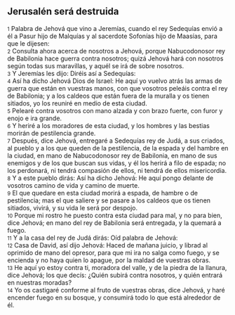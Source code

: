 == Jerusalén será destruida ==

{{anchor|1}} <small>1</small> Palabra de Jehová que vino a Jeremías, cuando el rey Sedequías envió a él a Pasur hijo de Malquías y al sacerdote Sofonías hijo de Maasías, para que le dijesen:<br>
{{anchor|2}} <small>2</small> Consulta ahora acerca de nosotros a Jehová, porque Nabucodonosor rey de Babilonia hace guerra contra nosotros; quizá Jehová hará con nosotros según todas sus maravillas, y aquél se irá de sobre nosotros.<br>
{{anchor|3}} <small>3</small> Y Jeremías les dijo: Diréis así a Sedequías:<br>
{{anchor|4}} <small>4</small> Así ha dicho Jehová Dios de Israel: He aquí yo vuelvo atrás las armas de guerra que están en vuestras manos, con que vosotros peleáis contra el rey de Babilonia; y a los caldeos que están fuera de la muralla y os tienen sitiados, yo los reuniré en medio de esta ciudad.<br>
{{anchor|5}} <small>5</small> Pelearé contra vosotros con mano alzada y con brazo fuerte, con furor y enojo e ira grande.<br>
{{anchor|6}} <small>6</small> Y heriré a los moradores de esta ciudad, y los hombres y las bestias morirán de pestilencia grande.<br>
{{anchor|7}} <small>7</small> Después, dice Jehová, entregaré a Sedequías rey de Judá, a sus criados, al pueblo y a los que queden de la pestilencia, de la espada y del hambre en la ciudad, en mano de Nabucodonosor rey de Babilonia, en mano de sus enemigos y de los que buscan sus vidas, y él los herirá a filo de espada; no los perdonará, ni tendrá compasión de ellos, ni tendrá de ellos misericordia.<br>
{{anchor|8}} <small>8</small> Y a este pueblo dirás: Así ha dicho Jehová: He aquí pongo delante de vosotros camino de vida y camino de muerte.<br>
{{anchor|9}} <small>9</small> El que quedare en esta ciudad morirá a espada, de hambre o de pestilencia; mas el que saliere y se pasare a los caldeos que os tienen sitiados, vivirá, y su vida le será por despojo.<br>
{{anchor|10}} <small>10</small> Porque mi rostro he puesto contra esta ciudad para mal, y no para bien, dice Jehová; en mano del rey de Babilonia será entregada, y la quemará a fuego.<br>
{{anchor|11}} <small>11</small> Y a la casa del rey de Judá dirás: Oíd palabra de Jehová:<br>
{{anchor|12}} <small>12</small> Casa de David, así dijo Jehová: Haced de mañana juicio, y librad al oprimido de mano del opresor, para que mi ira no salga como fuego, y se encienda y no haya quien lo apague, por la maldad de vuestras obras.<br>
{{anchor|13}} <small>13</small> He aquí yo estoy contra ti, moradora del valle, y de la piedra de la llanura, dice Jehová; los que decís: ¿Quién subirá contra nosotros, y quién entrará en nuestras moradas?<br>
{{anchor|14}} <small>14</small> Yo os castigaré conforme al fruto de vuestras obras, dice Jehová, y haré encender fuego en su bosque, y consumirá todo lo que está alrededor de él.<br>
